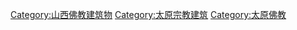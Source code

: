[[Category:山西佛教建筑物|Category:山西佛教建筑物]]
[[Category:太原宗教建筑|Category:太原宗教建筑]]
[[Category:太原佛教|Category:太原佛教]]